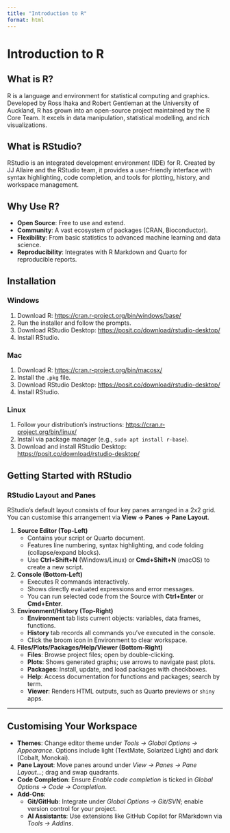 ```yaml
---
title: "Introduction to R"
format: html
---
```


# Introduction to R

## What is R?

R is a language and environment for statistical computing and graphics. Developed by Ross Ihaka and Robert Gentleman at the University of Auckland, R has grown into an open-source project maintained by the R Core Team. It excels in data manipulation, statistical modelling, and rich visualizations.

## What is RStudio?

RStudio is an integrated development environment (IDE) for R. Created by JJ Allaire and the RStudio team, it provides a user-friendly interface with syntax highlighting, code completion, and tools for plotting, history, and workspace management.

## Why Use R?

-   **Open Source**: Free to use and extend.
-   **Community**: A vast ecosystem of packages (CRAN, Bioconductor).
-   **Flexibility**: From basic statistics to advanced machine learning and data science.
-   **Reproducibility**: Integrates with R Markdown and Quarto for reproducible reports.

## Installation

### Windows

1.  Download R: <https://cran.r-project.org/bin/windows/base/>\
2.  Run the installer and follow the prompts.
3.  Download RStudio Desktop: <https://posit.co/download/rstudio-desktop/>\
4.  Install RStudio.

### Mac

1.  Download R: <https://cran.r-project.org/bin/macosx/>\
2.  Install the `.pkg` file.\
3.  Download RStudio Desktop: <https://posit.co/download/rstudio-desktop/>\
4.  Install RStudio.

### Linux

1.  Follow your distribution’s instructions: <https://cran.r-project.org/bin/linux/>\
2.  Install via package manager (e.g., `sudo apt install r-base`).\
3.  Download and install RStudio Desktop: <https://posit.co/download/rstudio-desktop/>

## Getting Started with RStudio

### RStudio Layout and Panes

RStudio’s default layout consists of four key panes arranged in a 2x2 grid. You can customise this arrangement via **View → Panes → Pane Layout**.

1.  **Source Editor (Top-Left)**
    -   Contains your script or Quarto document.
    -   Features line numbering, syntax highlighting, and code folding (collapse/expand blocks).
    -   Use **Ctrl+Shift+N** (Windows/Linux) or **Cmd+Shift+N** (macOS) to create a new script.
2.  **Console (Bottom-Left)**
    -   Executes R commands interactively.
    -   Shows directly evaluated expressions and error messages.
    -   You can run selected code from the Source with **Ctrl+Enter** or **Cmd+Enter**.
3.  **Environment/History (Top-Right)**
    -   **Environment** tab lists current objects: variables, data frames, functions.
    -   **History** tab records all commands you’ve executed in the console.
    -   Click the broom icon in Environment to clear workspace.
4.  **Files/Plots/Packages/Help/Viewer (Bottom-Right)**
    -   **Files**: Browse project files; open by double-clicking.
    -   **Plots**: Shows generated graphs; use arrows to navigate past plots.
    -   **Packages**: Install, update, and load packages with checkboxes.
    -   **Help**: Access documentation for functions and packages; search by term.
    -   **Viewer**: Renders HTML outputs, such as Quarto previews or `shiny` apps.

------------------------------------------------------------------------

## Customising Your Workspace

-   **Themes**: Change editor theme under *Tools → Global Options → Appearance*. Options include light (TextMate, Solarized Light) and dark (Cobalt, Monokai).
-   **Pane Layout**: Move panes around under *View → Panes → Pane Layout…*; drag and swap quadrants.
-   **Code Completion**: Ensure *Enable code completion* is ticked in *Global Options → Code → Completion*.
-   **Add-Ons**:
    -   **Git/GitHub**: Integrate under *Global Options → Git/SVN*; enable version control for your project.
    -   **AI Assistants**: Use extensions like GitHub Copilot for RMarkdown via *Tools → Addins*.
